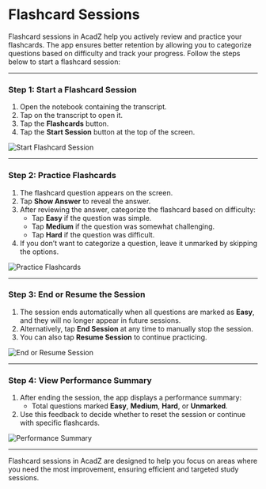 # Flashcard Sessions

Flashcard sessions in AcadZ help you actively review and practice your flashcards. The app ensures better retention by allowing you to categorize questions based on difficulty and track your progress. Follow the steps below to start a flashcard session:

---

### Step 1: Start a Flashcard Session
1. Open the notebook containing the transcript.
2. Tap on the transcript to open it.
3. Tap the **Flashcards** button.
4. Tap the **Start Session** button at the top of the screen.

![Start Flashcard Session](image-path)

---

### Step 2: Practice Flashcards
1. The flashcard question appears on the screen.
2. Tap **Show Answer** to reveal the answer.
3. After reviewing the answer, categorize the flashcard based on difficulty:
   - Tap **Easy** if the question was simple.
   - Tap **Medium** if the question was somewhat challenging.
   - Tap **Hard** if the question was difficult.
4. If you don’t want to categorize a question, leave it unmarked by skipping the options.

![Practice Flashcards](image-path)

---

### Step 3: End or Resume the Session
1. The session ends automatically when all questions are marked as **Easy**, and they will no longer appear in future sessions.
2. Alternatively, tap **End Session** at any time to manually stop the session.
3. You can also tap **Resume Session** to continue practicing.

![End or Resume Session](image-path)

---

### Step 4: View Performance Summary
1. After ending the session, the app displays a performance summary:
   - Total questions marked **Easy**, **Medium**, **Hard**, or **Unmarked**.
2. Use this feedback to decide whether to reset the session or continue with specific flashcards.

![Performance Summary](image-path)

---

Flashcard sessions in AcadZ are designed to help you focus on areas where you need the most improvement, ensuring efficient and targeted study sessions.
